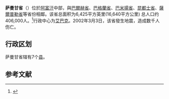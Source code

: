 {{Infobox settlement
| name = 薩曼甘省
| native_name = سمنگان
| native_name_lang =
| settlement_type = [[阿富汗行政區劃|省]]
| image_skyline =File:Samangan Province panorama (cropped).jpg
| image_alt =
| image_caption = 薩曼甘省
| image_map = Samangan in Afghanistan.svg
| map_alt = 薩曼甘省的阿富汗的位置
| map_caption = 薩曼甘省的阿富汗的位置
| coordinates = 
| subdivision_type = 國家
| subdivision_name = {{flag|Afghanistan|Taliban}}
| parts_type =
| established_title =
| established_date =
| founder =
| seat_type = 省會
| seat = [[艾巴克|艾巴克]]
| government_footnotes =
| leader_party =
| leader_title = 省長
| leader_name = Mohammad Hashim Zare
| unit_pref =
| area_footnotes =
| area_total_km2 = 11262
| area_note =
| elevation_footnotes =
| elevation_m =
| population_footnotes = <ref name=cso/>
| population_total = 368,800
| population_as_of = 2012
| population_density_km2 = auto
| population_demonym =
| population_note =
| blank_name_sec1 = {{link-en|阿富汗語言|Languages of Afghanistan|主要語言}}
| blank_info_sec1 = [[波斯語|波斯語]]、[[烏孜別克語|烏孜別克語]]及[[土庫曼語|土庫曼語]]
| timezone1 = [[阿富汗標準時間|AST]]
| utc_offset1 = +04:30
| postal_code_type =
| postal_code =
| area_code_type =
| area_code =
| iso_code = AF-SAM
| website =
| footnotes =
}}

'''萨曼甘省'''（{{lang-fa|د سمنګان ولايت}}）位於[[阿富汗|阿富汗]]中部，與[[巴爾赫省|巴爾赫省]]、[[巴格蘭省|巴格蘭省]]、[[巴米揚省|巴米揚省]]、[[昆都士省|昆都士省]]、[[薩爾普勒省|薩爾普勒省]]等省份相鄰。该省总面积为6,425平方英里(16,640平方公里) 总人口约406,000人。<ref>{{Cite web |url=http://www.statoids.com/uaf.html |title=Afghanistan Provinces<!-- Bot generated title --> |accessdate=2009-07-28 |archive-date=2006-07-07 |archive-url=https://web.archive.org/web/20060707124416/http://www.statoids.com/uaf.html |dead-url=no }}</ref>行政中心为[[艾巴克|艾巴克]]。2002年3月3日，该省發生地震，造成数千人伤亡。 

== 行政区划 ==
萨曼甘省辖有7个[[县|县]]。

== 参考文献 ==
{{reflist}}

{{Afghanistan}}
{{Afghanistan-stub}}